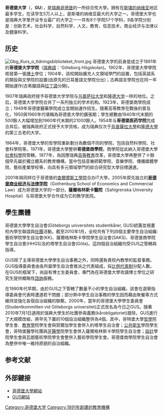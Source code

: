 {{noteTA|1=zh-cn:哥德堡;zh-hk:哥德堡;zh-tw:哥特堡;|2=zh-cn:沃尔沃;zh-hant:富豪;}}{{Infobox university
|name            = 哥德堡大学
|native_name     = Göteborgs universitet
|latin_name      = Universitas Gothoburgensis
|image_name      = Göteborgs_universitet_seal.svg
|image_size      = 150px
|motto           = Tradita innovare innovata tradere
|established     = 1954 (1891)
|type            = [[公立大學|公立大學]]
|endowment       = [[瑞典克朗|SEK]] 47.851億<ref name="hsv.se">[http://www.hsv.se/download/18.5549c4e7128dece8c6280002899/1010R-universitet-hogskolor-arsrapport-2010.pdf Swedish Higher Education Authority (''Högskoleverket'') – Annual report 2010 (Swedish), page 106ff] {{webarchive|url=https://web.archive.org/web/20101031061829/http://hsv.se/download/18.5549c4e7128dece8c6280002899/1010R-universitet-hogskolor-arsrapport-2010.pdf |date=2010-10-31 }}</ref>
|staff           = 6000 <ref name="Göteborgs universitet i siffror">[http://www.gu.se/english/about_the_university/Introduction/facts---figures Göteborgs universitet i siffror (English)]. University of Gothenburg</ref>
|faculty         = 3,230 <ref name="Göteborgs universitet i siffror" />
|Vice-Chancellor = Dr. Pam Fredman
|students        = 37 000 <ref name="Göteborgs universitet i siffror" />
|undergrad       =
|postgrad        =
|doctoral        = 1,920<ref name="Göteborgs universitet i siffror" />
|city            = [[哥德堡|哥德堡]]
|state           =
|country         = {{Flagicon|Sweden}} [[瑞典|瑞典]]
|campus          = 都市
|free_label      =
|free            =
|colours         =藍色和白色 {{color box|#004b89}} {{color box|#FFFFFF}}
|mascot          =
|affiliations    =
|website         = [http://www.gu.se/ www.gu.se]
}}

'''哥德堡大学'''（{{lang-sv|'''Göteborgs universitet'''}}，'''GU'''），是[[瑞典|瑞典]][[哥德堡|哥德堡]]的一所综合性大學。拥有在[[斯堪的纳维亚|斯堪的纳维亚]]地区最多学生，在读学生5万人以上，是斯堪的纳维亚最大的大学之一。哥德堡大学也是瑞典大学里开设专业最广的大学之一一共有8个学院57个学科，8各学院分别是：创新艺术，社会科学，自然科学，人文，教育，信息技术，商业经济与法律以及健康科学。

== 历史 ==
[[File:Gbg_Kurs_o_tidningsbiblioteket_front.jpg|thumb]]
哥德堡大学的前身是成立于1891年的'''哥德堡大学学院'''（[[瑞典語|瑞典語]]：'Göteborg Högskolan)。1902年，哥德堡大學學院核發第一張[[博士|博士]]學位；1904年，該校開始擴充人文領域學門的設置，包括英語系的開設與文學院的設置(由原先的日耳曼語文學院分出)；古典語言學院也在同一年開始運作(古希臘語與[[拉丁語|拉丁語]]分開)。

1907年瑞典政府授予哥德堡大学学院与[[乌普萨拉大学|乌普萨拉大学]]和[[隆德大学|隆德大学]]一样的地位。之后，哥德堡大学学院合并了一系列独立的学术机构。1923年，哥德堡商學院成立；1949年哥德堡醫藥學院成立並開始運作招生。隨著高等教育在戰後的普及化，1950與1960年代堪稱為哥德堡大學的擴張期；學生總數由1940年代末期的500餘人大幅增加到1960年代末期的21000餘人。1954年与'''哥德堡医药学院'''完成合并后，被瑞典政府正式授予大学资格，成为瑞典仅次于[[烏普薩拉大學|烏普薩拉大學]]和[[隆德大學|隆德大學]]的第三古老的大学。

1964年，哥德堡大學的哲學院重新劃分為數個不同的學院，包括自然科學院、社會科學院等。1971年，哥德堡大學整併'''哥德堡商學院'''，商學院從此納入哥德堡大學[[社會科學|社會科學]]院管轄。1977年，為因應瑞典[[高等教育|高等教育]]改革，哥德堡大學再整併了十餘個早先屬於獨立體系的教育機構，當中包括音樂師範學院、音樂學院、傳播媒體學院、藝術產業學校等，向具有多元領域學門的綜合研究型大學目標邁進。

2001年與同样位于哥德堡的[[查爾摩斯工學院|查爾摩斯工學院]]合办IT大學。2005年原先独立的'''[[哥德堡商业经济与法律学院|哥德堡商业经济与法律学院]]'''（Gothenburg School of Economics and Commercial Law）成为哥德堡大学的一部分。'''薩爾格林斯卡醫院'''（Sahlgrenska University Hospital）与哥德堡大学合作成为它的教学医院。

== 學生團體 ==
哥德堡大學學生自治會(Göteborgs universitets studentkårer, GUS)統籌並規畫校內學生聯誼與[[社團|社團]]活動。截至2010年1月，全校共有下列四個主要學生自治組織:藝術學院學生自治會(KK)、薩爾格林斯卡學院學生自治會(SAKS)、哥德堡商學院學生自治會(HHGS)及約塔學生自治會(Göta)。這四個自治組織均受GUS之管轄與指導。

GUS除了主導哥德堡大學學生自治事務之外，同時還負責校內教學的監督事務。GUS指導委員會由各所屬學生自治會推派之代表組成，採[[比例代表制|比例代表制]]分配人數。在GUS的框架下，尚設有博士生委員會，專門為在哥德堡大學攻讀博士學位之研究生提供概略性[[諮詢|諮詢]]服務。

在1990年代早期，由於GUS之下管轄了數量不小的學生自治組織，該會在選舉指導委員會代表時遭遇若干問題；部分熱中學生自治事務的學生因而藉由聚餐等方式維持並強化各個自治組織的聯繫。2000年，當年的哥德堡大學學生委員會(Studentkommitten vid Göteborgs universitet)正式改名為今日之GUS。隨著2010年7月1日適用於瑞典大學生的社團參與義務(kårobligatoriet)廢除，GUS進行了大規模改組，將早先下置的10個自治組織整併為4個。其中，哥特堡大學[[哲學|哲學]]院學生會、[[教育學|教育學]]院學生會與賀爾加學生會併入約塔學生自治會；[[公共衛生|公共衛生]]學院學生會，哥特堡醫學社團與[[牙醫學|牙醫學]]院學生會併入薩爾格林斯卡學院學生自治會；[[設計|設計]]學院學生會與瓦朗藝術學院學生會整併入藝術學院學生會。哥德堡商學院學生自治會為整併中唯一維持原貌的自治組織。

==参考文献==
{{reflist}}
== 外部鍵接 ==
*[http://www.gu.se/ 哥德堡大學網站]{{Wayback|url=http://www.gu.se/ |date=20090215045538 }}
*[http://www.gus.gu.se/ GUS網站]{{Wayback|url=http://www.gus.gu.se/ |date=20201028123302 }}

{{瑞典大学}}

{{Authority control}}
[[Category:哥德堡大学|Category:哥德堡大学]]
[[Category:1891年創建的教育機構|Category:1891年創建的教育機構]]